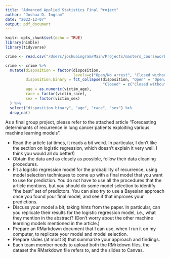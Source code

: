 ```yaml
---
title: "Advanced Applied Statistics Final Project"
author: "Joshua D. Ingram"
date: "2022-12-07"
output: pdf_document
---
```


```r
knitr::opts_chunk$set(echo = TRUE)
library(nimble)
library(tidyverse)

crime <- read.csv("/Users/joshuaingram/Main/Projects/masters_coursework/teaching_assistant/advanced_applied_statistics/HW8/WashingtonPostCrimeData.csv")

crime <- crime %>% 
  mutate(disposition = factor(disposition, 
                              levels=c("Open/No arrest", "Closed without arrest", "Closed by arrest"), ordered=TRUE),
         disposition.binary = fct_collapse(disposition, "Open" = "Open/No arrest", 
                                           "Closed" = c("Closed without arrest", "Closed by arrest")),
         age = as.numeric(victim_age),
         race = factor(victim_race),
         sex = factor(victim_sex)
  ) %>%
  select("disposition.binary", "age", "race", "sex") %>%
  drop_na()
```

As a final group project, please refer to the attached article "Forecasting determinants of recurrence in lung cancer patients exploiting various machine
learning models".

- Read the article (at times, it reads a bit weird. In particular, I don't like the section on logistic regression, which doesn't explain it very well. I think you would all do better!)
- Obtain the data and as closely as possible, follow their data cleaning procedures.
- Fit a logistic regression model for the probability of recurrence, using model selection techniques to come up with a final model that you want to use for prediction. You do not have to use all the procedures that the article mentions, but you should do some model selection to identify "the best" set of predictors. You can also try to use a Bayesian approach once you found your final model, and see if that improves your predictions.
- Discuss your model a bit, taking hints from the paper. In particular, can you replicate their results for the logistic regression model, i.e., what they mention in the abstract? (Don't worry about the other machine learning models mentioned in the article.)
- Prepare an RMarkdown document that I can use, when I run it on my computer, to replicate your model and model selection.
- Prepare slides (at most 8) that summarize your approach and findings.
- Each team member needs to upload both the RMrkdown files, the dataset the RMarkdown file refers to, and the slides to Canvas.
